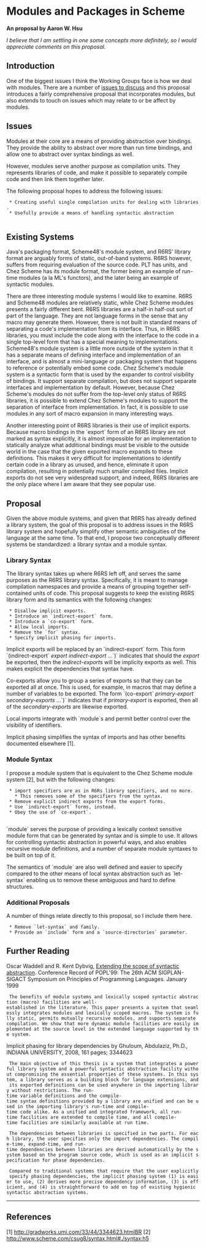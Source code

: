 = Modules and Packages in Scheme =

'''An proposal by Aaron W. Hsu'''

''I believe that I am settling in one some concepts more definitely, so I would appreciate comments on this proposal.''

== Introduction ==

One of the biggest issues I think the Working Groups face is how we deal with modules. There are a number of [[ModuleSystems|issues to discuss]] and this proposal introduces a fairly comprehensive proposal that incorporates modules, but also extends to touch on issues which may relate to or be affect by modules.

== Issues ==

Modules at their core are a means of providing abstraction over bindings. They provide the ability to abstract over more than run time bindings, and allow one to abstract over syntax bindings as well.

However, modules serve another purpose as compilation units. They represents libraries of code, and make it possible to separately compile code and then link them together later. 

The following proposal hopes to address the following issues:

  * Creating useful single compilation units for dealing with libraries.
  * Usefully provide a means of handling syntactic abstraction
  
== Existing Systems ==

Java's packaging format, Scheme48's module system, and R6RS' library format are arguably forms of static, out-of-band systems. R6RS however, suffers from requiring evaluation of the source code. PLT has units, and Chez Scheme has its module format, the former being an example of run-time modules (a la ML's functors), and the later being an example of syntactic modules.

There are three interesting module systems I would like to examine. R6RS and Scheme48 modules are relatively static, while Chez Scheme modules presents a fairly different bent. R6RS libraries are a half-in half-out sort of part of the language. They are not language forms in the sense that any macro may generate them. However, there is not built in standard means of separating a code's implementation from its interface. Thus, in R6RS libraries, you must include the code along with the interface to the code in a single top-level form that has a special meaning to implementations. Scheme48's module system is a little more outside of the system in that it has a separate means of defining interface and implementation of an interface, and is almost a mini-language or packaging system that happens to reference or potentially embed some code. Chez Scheme's module system is a syntactic form that is used by the expander to control visibility of bindings. It support separate compilation, but does not support separate interfaces and implementation by default. However, because Chez Scheme's modules do not suffer from the top-level only status of R6RS libraries, it is possible to extend Chez Scheme's modules to support the separation of interface from implementation. In fact, it is possible to use modules in any sort of macro expansion in many interesting ways.

Another interesting point of R6RS libraries is their use of implicit exports. Because macro bindings in the `export` form of an R6RS library are not marked as syntax explicitly, it is almost impossible for an implementation to statically analyze what additional bindings must be visible to the outside world in the case that the given exported macro expands to these definitions. This makes it very difficult for implementations to identify certain code in a library as unused, and hence, eliminate it upon compilation, resulting in potentially much smaller compiled files. Implicit exports do not see very widespread support, and indeed, R6RS libraries are the only place where I am aware that they see popular use.

== Proposal ==

Given the above module systems, and given that R6RS has already defined a library system, the goal of this proposal is to address issues in the R6RS library system and hopefully simplify other semantic ambiguities of the language at the same time. To that end, I propose two conceptually different systems be standardized: a library syntax and a module syntax.

=== Library Syntax ===

The library syntax takes up where R6RS left off, and serves the same purposes as the R6RS library syntax. Specifically, it is meant to manage compilation namespaces and provide a means of grouping together self-contained units of code. This proposal suggests to keep the existing R6RS library form and its semantics with the following changes:

  * Disallow implicit exports.
  * Introduce an `indirect-export` form.
  * Introduce a `co-export` form.
  * Allow local imports.
  * Remove the `for` syntax.
  * Specify implicit phasing for imports.

Implicit exports will be replaced by an `indirect-export` form. This form `(indirect-export` ''export'' ''indirect-export'' ...`)` indicates that should the ''export'' be exported, then the ''indirect-export''s will be implicity exports as well. This makes explicit the dependencies that syntax have.

Co-exports allow you to group a series of exports so that they can be exported all at once. This is used, for example, in macros that may define a number of variables to be exported. The form `(co-export` ''primary-export'' ''secondary-exports'' ...`)` indicates that if ''primary-export'' is exported, then all of the ''secondary-exports'' are likewise exported. 

Local imports integrate with `module`s and permit better control over the visibility of identifiers. 

Implicit phasing simplifies the syntax of imports and has other benefits documented elsewhere [1].

=== Module Syntax ===

I propose a module system that is equivalent to the Chez Scheme module system [2], but with the following changes:

  * import specifiers are as in R6Rs library specifiers, and no more.
    * This removes some of the specifiers from the syntax.
  * Remove explicit indirect exports from the export forms.
  * Use `indirect-export` forms, instead.
  * Obey the use of `co-export`. 
  
`module` serves the purpose of providing a lexically context sensitive module form that can be generated by syntax and is simple to use. It allows for controlling syntactic abstraction in powerful ways, and also enables recursive module definitions, and a number of separate module syntaxes to be built on top of it. 

The semantics of `module` are also well defined and easier to specify compared to the other means of local syntax abstraction such as `let-syntax` enabling us to remove these ambiguous and hard to define structures.

=== Additional Proposals ===

A number of things relate directly to this proposal, so I include them here. 

  * Remove `let-syntax` and family.
  * Provide an `include` form and a `source-directories` parameter.

== Further Reading ==

Oscar Waddell and R. Kent Dybvig, [[http://www.cs.indiana.edu/~dyb/pubs/popl99.pdf|Extending the scope of syntactic abstraction]]. Conference Record of POPL'99: The 26th ACM SIGPLAN-SIGACT Symposium on Principles of Programming Languages. January 1999

  The benefits of module systems and lexically scoped syntactic abstraction (macro) facilities are well-established in the literature. This paper presents a system that seamlessly integrates modules and lexically scoped macros. The system is fully static, permits mutually recursive modules, and supports separate compilation. We show that more dynamic module facilities are easily implemented at the source level in the extended language supported by the system.

Implicit phasing for library dependencies 
by Ghuloum, Abdulaziz, Ph.D., INDIANA UNIVERSITY, 2008, 161 pages; 3344623

  The main objective of this thesis is a system that integrates a powerful library system and a powerful syntactic abstraction facility without compromising the essential properties of these systems. In this system, a library serves as a building block for language extensions, and its exported definitions can be used anywhere in the importing library without restrictions. The run-time variable definitions and the compile-time syntax definitions provided by a library are unified and can be used in the importing library's run-time and compile-time code alike. As a unified and integrated framework, all run-time facilities are extended to compile time, and all compile-time facilities are similarly available at run time.

  The dependencies between libraries is specified in two parts. For each library, the user specifies only the import dependencies. The compile-time, expand-time, and run-time dependencies between libraries are derived automatically by the system based on the program source code, which is used as an implicit specification for phase dependencies.

  Compared to traditional systems that require that the user explicitly specify phasing dependencies, the implicit phasing system (1) is easier to use, (2) derives more precise dependency information, (3) is efficient, and (4) is straightforward to add on top of existing hygienic syntactic abstraction systems.

-----

== References ==

[1] http://gradworks.umi.com/33/44/3344623.html[[BR]]
[2] http://www.scheme.com/csug8/syntax.html#./syntax:h5
